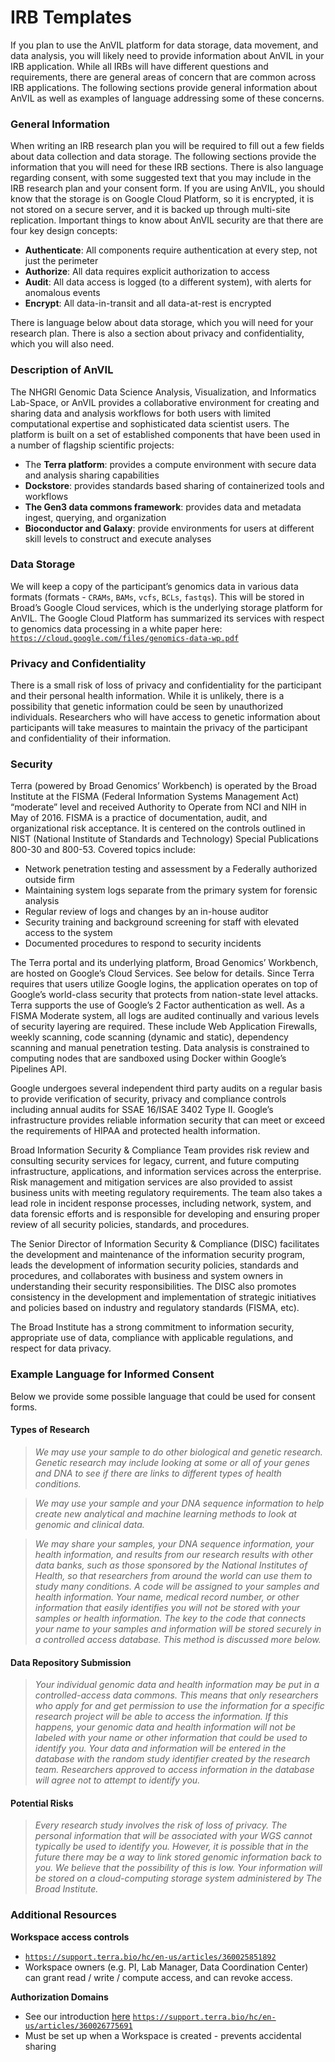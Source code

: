 # IRB Templates

If you plan to use the AnVIL platform for data storage, data movement, and data analysis, you will likely need to provide information about AnVIL in your IRB application.  While all IRBs will have different questions and requirements, there are general areas of concern that are common across IRB applications.  The following sections provide general information about AnVIL as well as examples of language addressing some of these concerns.

### General Information

When writing an IRB research plan you will be required to fill out a few fields about data collection and data storage. The following sections provide the information that you will need for these IRB sections. There is also language regarding consent, with some suggested text that you may include in the IRB research plan and your consent form. If you are using AnVIL, you should know that the storage is on Google Cloud Platform, so it is encrypted, it is not stored on a secure server, and it is backed up through multi-site replication. Important things to know about AnVIL security are that there are four key design concepts:

- **Authenticate**: All components require authentication at every step, not just the perimeter
- **Authorize**: All data requires explicit authorization to access
- **Audit**: All data access is logged (to a different system), with alerts for anomalous events
- **Encrypt**: All data-in-transit and all data-at-rest is encrypted

There is language below about data storage, which you will need for your research plan. There is also a section about privacy and confidentiality, which you will also need.

### Description of AnVIL

The NHGRI Genomic Data Science Analysis, Visualization, and Informatics Lab-Space, or AnVIL provides a collaborative environment for creating and sharing data and analysis workflows for both users with limited computational expertise and sophisticated data scientist users.  The platform is built on a set of established components that have been used in a number of flagship scientific projects:

- The **Terra platform**: provides a compute environment with secure data and analysis sharing capabilities 
- **Dockstore**: provides standards based sharing of containerized tools and workflows
- **The Gen3 data commons framework**: provides data and metadata ingest, querying, and organization 
- **Bioconductor and Galaxy**: provide environments for users at different skill levels to construct and execute analyses

### Data Storage

We will keep a copy of the participant’s genomics data in various data formats (formats - `CRAMs`, `BAMs`, `vcfs`, `BCLs`, `fastqs`).  This will be stored in Broad’s Google Cloud services, which is the underlying storage platform for AnVIL.  The Google Cloud Platform has summarized its services with respect to genomics data processing in a white paper here:
[`https://cloud.google.com/files/genomics-data-wp.pdf`](https://cloud.google.com/files/genomics-data-wp.pdf)

### Privacy and Confidentiality

There is a small risk of loss of privacy and confidentiality for the participant and their personal health information. While it is unlikely, there is a possibility that genetic information could be seen by unauthorized individuals.  Researchers who will have access to genetic information about participants will take measures to maintain the privacy of the participant and confidentiality of their information.  

### Security

Terra (powered by Broad Genomics’ Workbench) is operated by the Broad Institute at the FISMA (Federal Information Systems Management Act) “moderate” level and received Authority to Operate from NCI and NIH in May of 2016. FISMA is a practice of documentation, audit, and organizational risk acceptance.  It is centered on the controls outlined in NIST (National Institute of Standards and Technology) Special Publications 800-30 and 800-53.   Covered topics include:

- Network penetration testing and assessment by a Federally authorized outside firm
- Maintaining system logs separate from the primary system for forensic analysis
- Regular review of logs and changes by an in-house auditor  
- Security training and background screening for staff with elevated access to the system
- Documented procedures to respond to security incidents

The Terra portal and its underlying platform, Broad Genomics’ Workbench, are hosted on Google’s Cloud Services. See below for details. Since Terra requires that users utilize Google logins, the application operates on top of Google’s world-class security that protects from nation-state level attacks. Terra supports the use of Google’s 2 Factor authentication as well. As a FISMA Moderate system, all logs are audited continually and various levels of security layering are required. These include Web Application Firewalls, weekly scanning, code scanning (dynamic and static), dependency scanning and manual penetration testing. Data analysis is constrained to computing nodes that are sandboxed using Docker within Google’s Pipelines API.

Google undergoes several independent third party audits on a regular basis to provide verification of security, privacy and compliance controls including annual audits for SSAE 16/ISAE 3402 Type II.  Google's infrastructure provides reliable information security that can meet or exceed the requirements of HIPAA and protected health information.

Broad Information Security & Compliance Team provides risk review and consulting security services for legacy, current, and future computing infrastructure, applications, and information services across the enterprise. Risk management and mitigation services are also provided to assist business units with meeting regulatory requirements. The team also takes a lead role in incident response processes, including network, system, and data forensic efforts and is responsible for developing and ensuring proper review of all security policies, standards, and procedures.
 
The Senior Director of Information Security & Compliance (DISC) facilitates the development and maintenance of the information security program, leads the development of information security policies, standards and procedures, and collaborates with business and system owners in understanding their security responsibilities. The DISC also promotes consistency in the development and implementation of strategic initiatives and policies based on industry and regulatory standards (FISMA, etc).
 
The Broad Institute has a strong commitment to information security, appropriate use of data, compliance with applicable regulations, and respect for data privacy.
 

### Example Language for Informed Consent

Below we provide some possible language that could be used for consent forms.

#### Types of Research

> *We may use your sample to do other biological and genetic research. Genetic research may include looking at some or all of your genes and DNA to see if there are links to different types of health conditions.*
  
> *We may use your sample and your DNA sequence information to help create new analytical and machine learning methods to look at genomic and clinical data.*
  
> *We may share your samples, your DNA sequence information, your health information, and results from our research results with other data banks, such as those sponsored by the National Institutes of Health, so that researchers from around the world can use them to study many conditions. A code will be assigned to your samples and health information. Your name, medical record number, or other information that easily identifies you will not be stored with your samples or health information. The key to the code that connects your name to your samples and information will be stored securely in a controlled access database. This method is discussed more below.*

#### Data Repository Submission

> *Your individual genomic data and health information may be put in a controlled-access data commons.  This means that only researchers who apply for and get permission to use the information for a specific research project will be able to access the information. If this happens, your genomic data and health information will not be labeled with your name or other information that could be used to identify you. Your data and information will be entered in the database with the random study identifier created by the research team. Researchers approved to access information in the database will agree not to attempt to identify you.*

#### Potential Risks

> *Every research study involves the risk of loss of privacy. The personal information that will be associated with your WGS cannot typically be used to identify you. However, it is possible that in the future there may be a way to link stored genomic information back to you. We believe that the possibility of this is low. Your information will be stored on a cloud-computing storage system administered by The Broad Institute.*


### Additional Resources

**Workspace access controls**

- [`https://support.terra.bio/hc/en-us/articles/360025851892`](https://support.terra.bio/hc/en-us/articles/360025851892)
- Workspace owners (e.g. PI, Lab Manager, Data Coordination Center) can grant read / write / compute access, and can revoke access.

**Authorization Domains**

- See our introduction [here](authorization-domains.html)
[`https://support.terra.bio/hc/en-us/articles/360026775691`](https://support.terra.bio/hc/en-us/articles/360026775691)
- Must be set up when a Workspace is created - prevents accidental sharing
